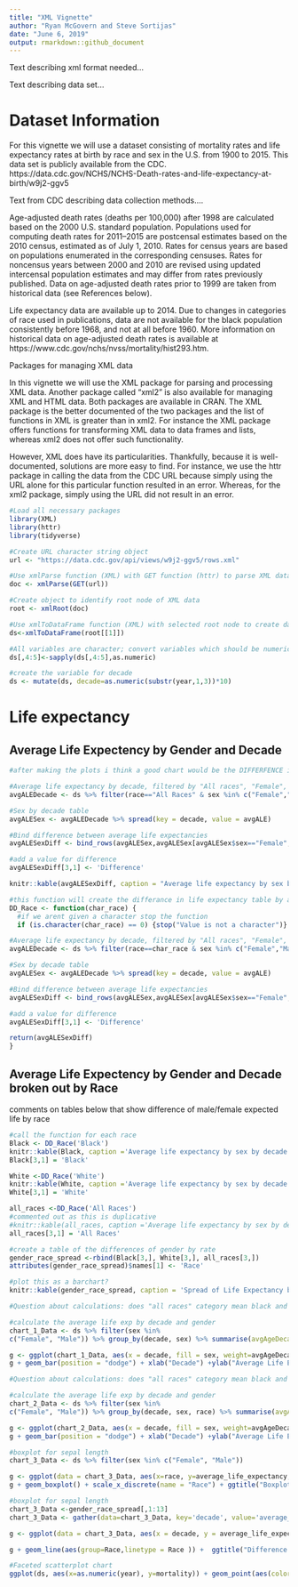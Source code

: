```yaml
---
title: "XML Vignette"
author: "Ryan McGovern and Steve Sortijas"
date: "June 6, 2019"
output: rmarkdown::github_document
---
```



Text describing xml format needed...

Text describing data set...

# Dataset Information

For this vignette we will use a dataset consisting of mortality rates and life expectancy rates at birth by race and sex in the U.S. from 1900 to 2015. This data set is publicly available from the CDC. https://data.cdc.gov/NCHS/NCHS-Death-rates-and-life-expectancy-at-birth/w9j2-ggv5  

Text from CDC describing data collection methods....

Age-adjusted death rates (deaths per 100,000) after 1998 are calculated based on the 2000 U.S. standard population. Populations used for computing death rates for 2011–2015 are postcensal estimates based on the 2010 census, estimated as of July 1, 2010. Rates for census years are based on populations enumerated in the corresponding censuses. Rates for noncensus years between 2000 and 2010 are revised using updated intercensal population estimates and may differ from rates previously published. Data on age-adjusted death rates prior to 1999 are taken from historical data (see References below).

Life expectancy data are available up to 2014. Due to changes in categories of race used in publications, data are not available for the black population consistently before 1968, and not at all before 1960. More information on historical data on age-adjusted death rates is available at https://www.cdc.gov/nchs/nvss/mortality/hist293.htm.

Packages for managing XML data

In this vignette we will use the XML package for parsing and processing XML data. Another package called "xml2" is also available for managing XML and HTML data. Both packages are available in CRAN. The XML package is the better documented of the two packages and the list of functions in XML is greater than in xml2. For instance the XML package offers functions for transforming XML data to data frames and lists, whereas xml2 does not offer such functionality.

However, XML does have its particularities. Thankfully, because it is well-documented, solutions are more easy to find. For instance, we use the httr package in calling the data from the CDC URL because simply using the URL alone for this particular function resulted in an error. Whereas, for the xml2 package, simply using the URL did not result in an error.

```r
#Load all necessary packages
library(XML)
library(httr)
library(tidyverse)

#Create URL character string object
url <- "https://data.cdc.gov/api/views/w9j2-ggv5/rows.xml"

#Use xmlParse function (XML) with GET function (httr) to parse XML data; n.b. not using GET function results in error message indicating content is not XML
doc <- xmlParse(GET(url))

#Create object to identify root node of XML data
root <- xmlRoot(doc)

#Use xmlToDataFrame function (XML) with selected root node to create data frame; n.b. not subsetting the root node results in an error
ds<-xmlToDataFrame(root[[1]])

#All variables are character; convert variables which should be numeric
ds[,4:5]<-sapply(ds[,4:5],as.numeric)

#create the variable for decade
ds <- mutate(ds, decade=as.numeric(substr(year,1,3))*10)
```

# Life expectancy

## Average Life Expectency by Gender and Decade 

```r
#after making the plots i think a good chart would be the DIFFERFENCE in avg life expectancy by gender and decade

#Average life expectancy by decade, filtered by "All races", "Female", and "Male"
avgALEDecade <- ds %>% filter(race=="All Races" & sex %in% c("Female","Male")) %>% group_by(sex,decade) %>% summarise(avgALE = mean(average_life_expectancy, na.rm=TRUE))

#Sex by decade table
avgALESex <- avgALEDecade %>% spread(key = decade, value = avgALE)

#Bind difference between average life expectancies
avgALESexDiff <- bind_rows(avgALESex,avgALESex[avgALESex$sex=="Female",2:13]-avgALESex[avgALESex$sex=="Male",2:13])

#add a value for difference
avgALESexDiff[3,1] <- 'Difference'

knitr::kable(avgALESexDiff, caption = "Average life expectancy by sex by decade")

```

```r
#this function will create the differance in life expectancy table by a supplied race
DD_Race <- function(char_race) {
  #if we arent given a character stop the function
  if (is.character(char_race) == 0) {stop("Value is not a character")}

#Average life expectancy by decade, filtered by "All races", "Female", and "Male"
avgALEDecade <- ds %>% filter(race==char_race & sex %in% c("Female","Male")) %>% group_by(sex,decade) %>% summarise(avgALE = mean(average_life_expectancy, na.rm=TRUE))

#Sex by decade table
avgALESex <- avgALEDecade %>% spread(key = decade, value = avgALE)

#Bind difference between average life expectancies
avgALESexDiff <- bind_rows(avgALESex,avgALESex[avgALESex$sex=="Female",2:13]-avgALESex[avgALESex$sex=="Male",2:13])

#add a value for difference
avgALESexDiff[3,1] <- 'Difference'

return(avgALESexDiff)
}
```

## Average Life Expectency by Gender and Decade broken out by Race

comments on tables below that show difference of male/female expected life by race

```r
#call the function for each race 
Black <- DD_Race('Black')
knitr::kable(Black, caption ='Average life expectancy by sex by decade: Black')
Black[3,1] = 'Black'

White <-DD_Race('White')
knitr::kable(White, caption ='Average life expectancy by sex by decade: White')
White[3,1] = 'White'

all_races <-DD_Race('All Races')
#commented out as this is duplicative
#knitr::kable(all_races, caption ='Average life expectancy by sex by decade: All Races')
all_races[3,1] = 'All Races'

#create a table of the differences of gender by rate
gender_race_spread <-rbind(Black[3,], White[3,], all_races[3,])
attributes(gender_race_spread)$names[1] <- 'Race'

#plot this as a barchart?
knitr::kable(gender_race_spread, caption = 'Spread of Life Expectancy by Race')

```


```r
#Question about calculations: does "all races" category mean black and white combined? If so, then should we just use the "all races" data for the 2 graphs below where race is not part of the visualization?

#calculate the average life exp by decade and gender
chart_1_Data <- ds %>% filter(sex %in% 
c("Female", "Male")) %>% group_by(decade, sex) %>% summarise(avgAgeDecade = mean(average_life_expectancy, na.rm = TRUE))

g <- ggplot(chart_1_Data, aes(x = decade, fill = sex, weight=avgAgeDecade))
g + geom_bar(position = "dodge") + xlab("Decade") +ylab("Average Life Expectancy")+scale_fill_discrete(name = "Gender") + ggtitle("Average Life Expectancy by Decade")

```

```r
#Question about calculations: does "all races" category mean black and white combined? If so, then should we just use the "all races" data for the 2 graphs below where race is not part of the visualization?

#calculate the average life exp by decade and gender
chart_2_Data <- ds %>% filter(sex %in% 
c("Female", "Male")) %>% group_by(decade, sex, race) %>% summarise(avgAgeDecade = mean(average_life_expectancy, na.rm = TRUE))

g <- ggplot(chart_2_Data, aes(x = decade, fill = sex, weight=avgAgeDecade))
g + geom_bar(position = "dodge") + xlab("Decade") +ylab("Average Life Expectancy")+scale_fill_discrete(name = "Gender") + ggtitle("Average Life Expectancy by Decade and Race") + facet_grid(~race)

```


```r
#boxplot for sepal length
chart_3_Data <- ds %>% filter(sex %in% c("Female", "Male"))

g <- ggplot(data = chart_3_Data, aes(x=race, y=average_life_expectancy, fill=sex))
g + geom_boxplot() + scale_x_discrete(name = "Race") + ggtitle("Boxplot of Average Life Expectancy by Race and Gender") + ylab("Average Life Expectancy") + labs(fill = "Gender")
```

```r
#boxplot for sepal length
chart_3_Data <-gender_race_spread[,1:13]
chart_3_Data <- gather(data=chart_3_Data, key='decade', value='average_life_expectancy', '1900':'2010')

g <- ggplot(data = chart_3_Data, aes(x = decade, y = average_life_expectancy))

g + geom_line(aes(group=Race,linetype = Race )) +  ggtitle("Difference in Average Life Expectency of Genders by Race") + ylab("Difference in Average Life Expectancy between Genders") + xlab("Decade")

```

```r

#Faceted scatterplot chart
ggplot(ds, aes(x=as.numeric(year), y=mortality)) + geom_point(aes(color=race)) + facet_grid(~sex) + labs(x="Decade", y="Mortality Rate (deaths per 100,000)", color="", title="Mortality Rates by Sex and Race, 1900-2015")

```

